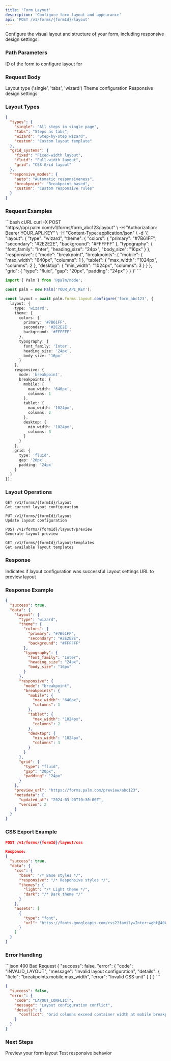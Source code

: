 ```yaml
---
title: 'Form Layout'
description: 'Configure form layout and appearance'
api: 'POST /v1/forms/{formId}/layout'
---
```


Configure the visual layout and structure of your form, including responsive design settings.

### Path Parameters

<ParamField path="formId" type="string" required>
  ID of the form to configure layout for
</ParamField>

### Request Body

<ParamField body="layout" type="object" required>
  <Expandable title="Layout configuration">
    <ParamField body="type" type="string">
      Layout type ('single', 'tabs', 'wizard')
    </ParamField>
    <ParamField body="theme" type="object">
      Theme configuration
    </ParamField>
    <ParamField body="responsive" type="object">
      Responsive design settings
    </ParamField>
  </Expandable>
</ParamField>

### Layout Types

```json
{
  "types": {
    "single": "All steps in single page",
    "tabs": "Steps as tabs",
    "wizard": "Step-by-step wizard",
    "custom": "Custom layout template"
  },
  "grid_systems": {
    "fixed": "Fixed-width layout",
    "fluid": "Full-width layout",
    "grid": "CSS Grid layout"
  },
  "responsive_modes": {
    "auto": "Automatic responsiveness",
    "breakpoint": "Breakpoint-based",
    "custom": "Custom responsive rules"
  }
}
```

### Request Examples

<CodeGroup>
```bash cURL
curl -X POST "https://api.palm.com/v1/forms/form_abc123/layout" \
  -H "Authorization: Bearer YOUR_API_KEY" \
  -H "Content-Type: application/json" \
  -d '{
    "layout": {
      "type": "wizard",
      "theme": {
        "colors": {
          "primary": "#7B61FF",
          "secondary": "#2E2E2E",
          "background": "#FFFFFF"
        },
        "typography": {
          "font_family": "Inter",
          "heading_size": "24px",
          "body_size": "16px"
        }
      },
      "responsive": {
        "mode": "breakpoint",
        "breakpoints": {
          "mobile": {
            "max_width": "640px",
            "columns": 1
          },
          "tablet": {
            "max_width": "1024px",
            "columns": 2
          },
          "desktop": {
            "min_width": "1024px",
            "columns": 3
          }
        }
      },
      "grid": {
        "type": "fluid",
        "gap": "20px",
        "padding": "24px"
      }
    }
  }'
```

```typescript Node
import { Palm } from '@palm/node';

const palm = new Palm('YOUR_API_KEY');

const layout = await palm.forms.layout.configure('form_abc123', {
  layout: {
    type: 'wizard',
    theme: {
      colors: {
        primary: '#7B61FF',
        secondary: '#2E2E2E',
        background: '#FFFFFF'
      },
      typography: {
        font_family: 'Inter',
        heading_size: '24px',
        body_size: '16px'
      }
    },
    responsive: {
      mode: 'breakpoint',
      breakpoints: {
        mobile: {
          max_width: '640px',
          columns: 1
        },
        tablet: {
          max_width: '1024px',
          columns: 2
        },
        desktop: {
          min_width: '1024px',
          columns: 3
        }
      }
    },
    grid: {
      type: 'fluid',
      gap: '20px',
      padding: '24px'
    }
  }
});
```
</CodeGroup>

### Layout Operations

```mdx
GET /v1/forms/{formId}/layout
Get current layout configuration

PUT /v1/forms/{formId}/layout
Update layout configuration

POST /v1/forms/{formId}/layout/preview
Generate layout preview

GET /v1/forms/{formId}/layout/templates
Get available layout templates
```

### Response

<ResponseField name="success" type="boolean">
  Indicates if layout configuration was successful
</ResponseField>

<ResponseField name="data" type="object">
  <Expandable title="Layout configuration">
    <ResponseField name="layout" type="object">
      Layout settings
    </ResponseField>
    <ResponseField name="preview_url" type="string">
      URL to preview layout
    </ResponseField>
  </Expandable>
</ResponseField>

### Response Example

```json
{
  "success": true,
  "data": {
    "layout": {
      "type": "wizard",
      "theme": {
        "colors": {
          "primary": "#7B61FF",
          "secondary": "#2E2E2E",
          "background": "#FFFFFF"
        },
        "typography": {
          "font_family": "Inter",
          "heading_size": "24px",
          "body_size": "16px"
        }
      },
      "responsive": {
        "mode": "breakpoint",
        "breakpoints": {
          "mobile": {
            "max_width": "640px",
            "columns": 1
          },
          "tablet": {
            "max_width": "1024px",
            "columns": 2
          },
          "desktop": {
            "min_width": "1024px",
            "columns": 3
          }
        }
      },
      "grid": {
        "type": "fluid",
        "gap": "20px",
        "padding": "24px"
      }
    },
    "preview_url": "https://forms.palm.com/preview/abc123",
    "metadata": {
      "updated_at": "2024-03-20T10:30:00Z",
      "version": 2
    }
  }
}
```

### CSS Export Example

```json
POST /v1/forms/{formId}/layout/css

Response:
{
  "success": true,
  "data": {
    "css": {
      "base": "/* Base styles */",
      "responsive": "/* Responsive styles */",
      "themes": {
        "light": "/* Light theme */",
        "dark": "/* Dark theme */"
      }
    },
    "assets": [
      {
        "type": "font",
        "url": "https://fonts.googleapis.com/css2?family=Inter:wght@400;500;600&display=swap"
      }
    ]
  }
}
```

### Error Handling

<CodeGroup>
```json 400 Bad Request
{
  "success": false,
  "error": {
    "code": "INVALID_LAYOUT",
    "message": "Invalid layout configuration",
    "details": {
      "field": "breakpoints.mobile.max_width",
      "error": "Invalid CSS unit"
    }
  }
}
```

```json 422 Unprocessable Entity
{
  "success": false,
  "error": {
    "code": "LAYOUT_CONFLICT",
    "message": "Layout configuration conflict",
    "details": {
      "conflict": "Grid columns exceed container width at mobile breakpoint"
    }
  }
}
```
</CodeGroup>

### Next Steps

<Card title="Preview Layout" icon="eye" href="/api-reference/forms/preview">
  Preview your form layout
</Card>

<Card title="Test Responsiveness" icon="mobile" href="/api-reference/forms/testing">
  Test responsive behavior
</Card>